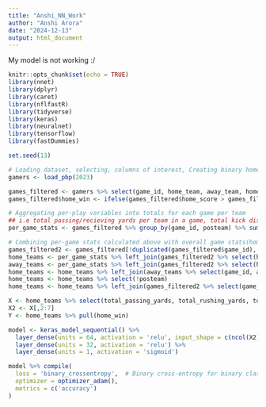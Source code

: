 ```yaml
---
title: "Anshi_NN_Work"
author: "Anshi Arora"
date: "2024-12-13"
output: html_document
---
```


My model is not working :/

```r
knitr::opts_chunk$set(echo = TRUE)
library(nnet)
library(dplyr)
library(caret)
library(nflfastR)
library(tidyverse)
library(keras)
library(neuralnet)
library(tensorflow)
library(fastDummies)

set.seed(13)
```

```r
# Loading dataset, selecting, columns of interest, Creating binary home_win variable
gamers <- load_pbp(2023)
```

```r
games_filtered <- gamers %>% select(game_id, home_team, away_team, home_score, away_score, passing_yards, rushing_yards, kick_distance, posteam) 
games_filtered$home_win <- ifelse(games_filtered$home_score > games_filtered$away_score, 1, 0)

# Aggregating per-play variables into totals for each game per team
## i.e total passing/recieving yards per team in a game, total kick distance per team in a game
per_game_stats <- games_filtered %>% group_by(game_id, posteam) %>% summarize(total_passing_yards = sum(passing_yards, na.rm = T), total_rushing_yards = sum(rushing_yards, na.rm = T), total_kick_distance = sum(kick_distance, na.rm = T)) %>% filter(!is.na(posteam))

# Combining per-game stats calculated above with overall game stats(home_score, away_score), Separated stats into home/away team points
games_filtered2 <- games_filtered[!duplicated(games_filtered$game_id), ] %>% select(game_id, home_team, away_team, home_score, away_score, home_win)
home_teams <- per_game_stats %>% left_join(games_filtered2 %>% select(home_team, game_id), by = "game_id") %>% filter(posteam == home_team)
away_teams <- per_game_stats %>% left_join(games_filtered2 %>% select(home_team, game_id), by = "game_id") %>% filter(posteam != home_team) %>% rename(away_passing_yards = total_passing_yards, away_rushing_yards = total_rushing_yards, away_kick_distance = total_kick_distance) 
home_teams <- home_teams %>% left_join(away_teams %>% select(game_id, away_passing_yards, away_rushing_yards, away_kick_distance), by = "game_id")
home_teams <- home_teams %>% select(!posteam)
home_teams <- home_teams %>% left_join(games_filtered2 %>% select(game_id, home_win), by = "game_id")
```

```r
X <- home_teams %>% select(total_passing_yards, total_rushing_yards, total_kick_distance, away_passing_yards, away_kick_distance, away_rushing_yards)
X2 <- X[,2:7]
Y <- home_teams %>% pull(home_win)
```

```r
model <- keras_model_sequential() %>%
  layer_dense(units = 64, activation = 'relu', input_shape = c(ncol(X2))) %>%
  layer_dense(units = 32, activation = 'relu') %>%
  layer_dense(units = 1, activation = 'sigmoid')

model %>% compile(
  loss = 'binary_crossentropy',  # Binary cross-entropy for binary classification
  optimizer = optimizer_adam(),
  metrics = c('accuracy')
)
```

